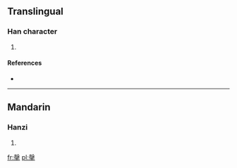 ==Translingual==

===Han character===
{{Han char|rn=64|rad=手|as=11|sn=15|four=|canj=土水手 (GEQ)}}

# {{defn|Han|sort=手11}}

====References====
* {{Han ref|kx=0453.120|dkj=12663|hdz=31940.010|uh=6480|ud=25728}}

----

==Mandarin==

===Hanzi===
{{cmn-hanzi|pin=[[gòu]] ([[gou4]])|wg=kou<sup>4</sup>}}

# {{defn|Mandarin|sort=手11}}

[[fr:撀]]
[[pl:撀]]